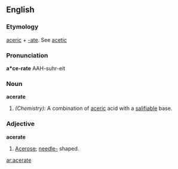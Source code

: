 ==English==

===Etymology===
[[aceric]] + [[-ate]].  See [[acetic]]

===Pronunciation===
'''a*ce-rate'''
AAH-suhr-eit

===Noun===
'''acerate'''

# ''(Chemistry):'' A combination of [[aceric]] acid with a [[salifiable]] base.

===Adjective===
'''acerate'''

# [[Acerose]]; [[needle-]] shaped.

[[ar:acerate]]